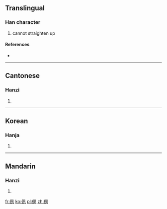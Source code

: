 ==Translingual==

===Han character===
{{Han char|rn=9|rad=人|as=06|sn=8|four=|canj=人竹弓弓 (OHNN)}}

# cannot straighten up

====References====
* {{Han ref|kx=0100.050|hdz=10151.010|uh=3449|ud=13385}}

----

==Cantonese==

===Hanzi===
{{yue-hanzi|jyut=[[cuk1]]|y=chuk1}}

# {{defn|lang=yue|sort=人06}}

----

==Korean==

===Hanja===
{{ko-hanja|hangeul=숙|rv=suk|mr=suk|y=swuk|eumhun=[[펴다|펴지지]] [[않다]]|ehrv=pyeojiji anta|ehmr=pyŏjiji ant'a|ehy=phyecici anhta}}

# {{defn|lang=ko|sort=人06}}

----

==Mandarin==

===Hanzi===
{{cmn-hanzi|pin=[[sù]] ([[su4]])|wg=su<sup>4</sup>}}

# {{defn|lang=cmn|sort=人06}}

[[fr:㑉]]
[[ko:㑉]]
[[pl:㑉]]
[[zh:㑉]]